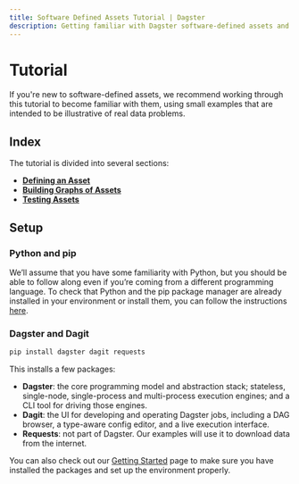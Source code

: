 ```yaml
---
title: Software Defined Assets Tutorial | Dagster
description: Getting familiar with Dagster software-defined assets and tooling through a hands-on tutorial
---
```


# Tutorial

If you're new to software-defined assets, we recommend working through this tutorial to become familiar with them, using small examples that are intended to be illustrative of real data problems.

## Index

The tutorial is divided into several sections:

- [**Defining an Asset**](/guides/dagster/asset-tutorial/defining-an-asset)
- [**Building Graphs of Assets**](/guides/dagster/asset-tutorial/asset-graph)
- [**Testing Assets**](/guides/dagster/asset-tutorial/testing-assets)

## Setup

### Python and pip

We’ll assume that you have some familiarity with Python, but you should be able to follow along even if you’re coming from a different programming language. To check that Python and the pip package manager are already installed in your environment or install them, you can follow the instructions [here](https://packaging.python.org/guides/installing-using-pip-and-virtual-environments/).

### Dagster and Dagit

```bash
pip install dagster dagit requests
```

This installs a few packages:

- **Dagster**: the core programming model and abstraction stack; stateless, single-node, single-process and multi-process execution engines; and a CLI tool for driving those engines.
- **Dagit**: the UI for developing and operating Dagster jobs, including a DAG browser, a type-aware config editor, and a live execution interface.
- **Requests**: not part of Dagster. Our examples will use it to download data from the internet.

You can also check out our [Getting Started](/getting-started) page to make sure you have installed the packages and set up the environment properly.
